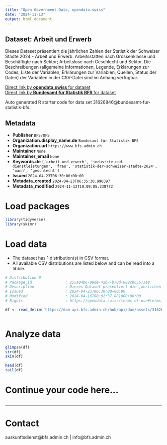 ```yaml
---
title: "Open Government Data, opendata.swiss"
date: "2024-11-13"
output: html_document
---
```


## Dataset: Arbeit und Erwerb

Dieses Dataset präsentiert die jährlichen Zahlen der Statistik der Schweizer Städte 2024 - Arbeit und Erwerb: Arbeitsstätten nach Grössenklasse und Beschäftigte nach Sektor; Arbeitslose nach Geschlecht und Sektor. Die Beschreibungen (allgemeine Informationen, Legende, Erklärungen zur Codes, Liste der Variablen, Erklärungen zur Variablen, Quellen, Status der Daten) der Variablen in der CSV-Datei sind im Anhang verfügbar.

[Direct link by **opendata.swiss** for dataset](https://opendata.swiss/de/dataset/arbeit-und-erwerb1)<br>
[Direct link by **Bundesamt für Statistik BFS** for dataset](https://www.bfs.admin.ch/asset/de/ts-b-ssv-03-2024)

Auto generated R starter code for data set 31626846@bundesamt-fur-statistik-bfs.

## Metadata

- **Publisher** `BFS/OFS`
- **Organization.display_name.de** `Bundesamt für Statistik BFS`
- **Organization.url** `https://www.bfs.admin.ch`
- **Maintainer** `None`
- **Maintainer_email** `None`
- **Keywords.de** `['arbeit-und-erwerb', 'industrie-und-dienstleistungen', 'frau', 'statistik-der-schweizer-stadte-2024', 'mann', 'geschlecht']`
- **Issued** `2024-04-23T06:30:00+00:00`
- **Metadata_created** `2024-04-23T06:35:30.990397`
- **Metadata_modified** `2024-11-12T10:09:05.238772`


# Load packages

```r

library(tidyverse)
library(skimr)

```

# Load data

-   The dataset has 1 distribution(s) in CSV format.
-   All available CSV distributions are listed below and can be read into a tibble.

```r

# Distribution 0
# Package_id               : 255a04b6-09de-42b7-b70d-082cb65573e8
# Description              : Dieses Dataset präsentiert die jährlichen Zahlen der Statistik der Schweizer Städte 2024 - Arbeit und Erwerb: Arbeitsstätten nach Grössenklasse und Beschäftigte nach Sektor; Arbeitslose nach Geschlecht und Sektor. Die Beschreibungen (allgemeine Informationen, Legende, Erklärungen zur Codes, Liste der Variablen, Erklärungen zur Variablen, Quellen, Status der Daten) der Variablen in der CSV-Datei sind im Anhang verfügbar.
# Issued                   : 2024-04-23T06:30:00+00:00
# Modified                 : 2024-04-16T08:02:37.881000+00:00
# Rights                   : https://opendata.swiss/terms-of-use#terms_by_ask

df <- read_delim('https://dam-api.bfs.admin.ch/hub/api/dam/assets/31626849/master')



```

# Analyze data

```r

glimpse(df)
str(df)
skim(df)

head(df)
tail(df)

```

# Continue your code here...

```r

```

------------------------------------------------------------------------

# Contact

auskunftsdienst@bfs.admin.ch | info@bfs.admin.ch
